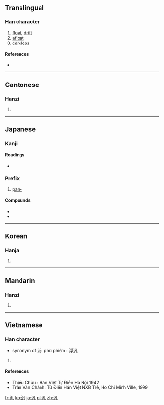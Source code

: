 {{also|泛}}
==Translingual==

===Han character===
{{Han char|rn=85|rad=水|as=03|sn=6|four=3711<sub>0</sub>|canj=水竹弓戈 (EHNI)}}

# [[float]], [[drift]]
# [[afloat]]
# [[careless]]

====References====
* {{Han ref|kx=0604.150|dkj=17120|dj=0998.100|hdz=31553.020|uh=6C4E|ud=27726|bh=A6C6|bd=42694}}

----

==Cantonese==

===Hanzi===
{{yue-hanzi|jyut=|y=faan3, faan6}}

# {{defn|lang=yue|sort=水03}}

----

==Japanese==

===Kanji===
{{ja-kanji|grade=|rs=水03}}

====Readings====
* {{ja-readings|on=[[はん]] (han), [[ふう]] (fū), [[ほう]] (hō), [[ぶ]] (bu), [[ほん]] (hon)|kun=[[ただよう]] (tadayou), [[ひろい]] (hiroi)|nanori= [[ひろし]] (hiroshi), [[ひろ]] (hiro), [[みな]] (mina)}}

===Prefix===
{{ja-pos|k|prefix|hira=はん|rom=han-}}

# [[pan-]]

====Compounds====
* {{term|汎心論||tr={{l|ja|はんしんろん}}, [[hanshinron#Japanese|hanshinron]]|panpsychism|lang=ja}}
* {{l/ja|汎神論}}

----

==Korean==

===Hanja===
{{ko-hanja|hangeul=[[범]], [[봉]]|eumhun=|rv=beom, bong|mr=pŏm, pong|y=pem, pong}}

# {{defn|lang=ko|sort=水03}}

----

==Mandarin==

===Hanzi===
{{cmn-hanzi|pin=[[fàn]] ([[fan4]])|wg=fan<sup>4</sup>}}

# {{defn|lang=cmn|sort=水03}}

----

==Vietnamese==

===Han character===
{{vi-hantu|[[phiếm]]|rs=水03}}
* synonym of 泛: phù phiếm : 浮汎

# {{defn|lang=vi|sort=水03}}

====References====
* Thiều Chửu : Hán Việt Tự Điển  Hà Nội 1942
* Trần Văn Chánh: Từ Điển Hán Việt NXB Trẻ, Ho Chi Minh Ville, 1999

[[fr:汎]]
[[ko:汎]]
[[ja:汎]]
[[pl:汎]]
[[zh:汎]]